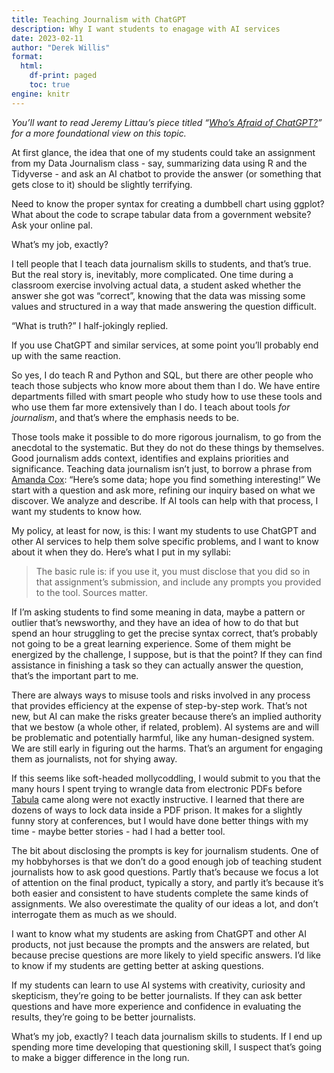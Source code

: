 ```yaml
---
title: Teaching Journalism with ChatGPT
description: Why I want students to enagage with AI services
date: 2023-02-11
author: "Derek Willis"
format:
  html:
    df-print: paged
    toc: true
engine: knitr
---
```


*You'll want to read Jeremy Littau's piece titled "[Who's Afraid of ChatGPT?](https://jeremylittau.substack.com/p/whos-afraid-of-chatgpt)" for a more foundational view on this topic.*

At first glance, the idea that one of my students could take an assignment from my Data Journalism class - say, summarizing data using R and the Tidyverse - and ask an AI chatbot to provide the answer (or something that gets close to it) should be slightly terrifying.

Need to know the proper syntax for creating a dumbbell chart using ggplot? What about the code to scrape tabular data from a government website? Ask your online pal.

What's my job, exactly?

I tell people that I teach data journalism skills to students, and that's true. But the real story is, inevitably, more complicated. One time during a classroom exercise involving actual data, a student asked whether the answer she got was "correct", knowing that the data was missing some values and structured in a way that made answering the question difficult.

"What is truth?" I half-jokingly replied.

If you use ChatGPT and similar services, at some point you'll probably end up with the same reaction.

So yes, I do teach R and Python and SQL, but there are other people who teach those subjects who know more about them than I do. We have entire departments filled with smart people who study how to use these tools and who use them far more extensively than I do. I teach about tools *for journalism*, and that's where the emphasis needs to be.

Those tools make it possible to do more rigorous journalism, to go from the anecdotal to the systematic. But they do not do these things by themselves. Good journalism adds context, identifies and explains priorities and significance. Teaching data journalism isn't just, to borrow a phrase from [Amanda Cox](https://rss.onlinelibrary.wiley.com/doi/full/10.1111/j.1740-9713.2012.00605.x): "Here's some data; hope you find something interesting!" We start with a question and ask more, refining our inquiry based on what we discover. We analyze and describe. If AI tools can help with that process, I want my students to know how.

My policy, at least for now, is this: I want my students to use ChatGPT and other AI services to help them solve specific problems, and I want to know about it when they do. Here's what I put in my syllabi:

> The basic rule is: if you use it, you must disclose that you did so in that assignment's submission, and include any prompts you provided to the tool. Sources matter.

If I'm asking students to find some meaning in data, maybe a pattern or outlier that's newsworthy, and they have an idea of how to do that but spend an hour struggling to get the precise syntax correct, that's probably not going to be a great learning experience. Some of them might be energized by the challenge, I suppose, but is that the point? If they can find assistance in finishing a task so they can actually answer the question, that's the important part to me.

There are always ways to misuse tools and risks involved in any process that provides efficiency at the expense of step-by-step work. That's not new, but AI can make the risks greater because there's an implied authority that we bestow (a whole other, if related, problem). AI systems are and will be problematic and potentially harmful, like any human-designed system. We are still early in figuring out the harms. That's an argument for engaging them as journalists, not for shying away.

If this seems like soft-headed mollycoddling, I would submit to you that the many hours I spent trying to wrangle data from electronic PDFs before [Tabula](https://tabula.technology/) came along were not exactly instructive. I learned that there are dozens of ways to lock data inside a PDF prison. It makes for a slightly funny story at conferences, but I would have done better things with my time - maybe better stories - had I had a better tool.

The bit about disclosing the prompts is key for journalism students. One of my hobbyhorses is that we don't do a good enough job of teaching student journalists how to ask good questions. Partly that's because we focus a lot of attention on the final product, typically a story, and partly it's because it's both easier and consistent to have students complete the same kinds of assignments. We also overestimate the quality of our ideas a lot, and don't interrogate them as much as we should.

I want to know what my students are asking from ChatGPT and other AI products, not just because the prompts and the answers are related, but because precise questions are more likely to yield specific answers. I'd like to know if my students are getting better at asking questions.

If my students can learn to use AI systems with creativity, curiosity and skepticism, they're going to be better journalists. If they can ask better questions and have more experience and confidence in evaluating the results, they're going to be better journalists.

What's my job, exactly? I teach data journalism skills to students. If I end up spending more time developing that questioning skill, I suspect that's going to make a bigger difference in the long run.
